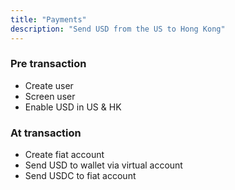 ```yaml
---
title: "Payments"
description: "Send USD from the US to Hong Kong"
---
```


### Pre transaction
- Create user
- Screen user
- Enable USD in US & HK

### At transaction
- Create fiat account
- Send USD to wallet via virtual account
- Send USDC to fiat account